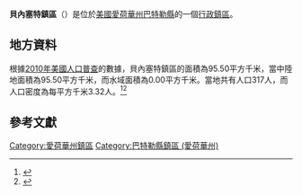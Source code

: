 {{noteTA
|G1=USState
|G2=地名
|G3=Unit
}}
{{Infobox settlement
|official_name            = 貝內塞特鎮區
|native_name = Bennezette Township
|settlement_type          = [[行政鎮區|行政鎮區]]
|image_skyline            = 
|imagesize                = 
|image_map                = Map highlighting Bennezette Township, Butler County, Iowa.svg
|mapsize                  = 250px
|pushpin_map  =USA Iowa
|pushpin_label = 貝內塞特鎮區
|pushpin_label_position   = top
|pushpin_map_caption      = 貝內塞特鎮區在愛荷華州的位置
|subdivision_type         = [[世界政區索引|國家]]
|subdivision_type1        = [[美国州份|州份]]
|subdivision_type2        = [[愛荷華州行政区划|縣]]
|subdivision_name         = [[美国|美国]]
|subdivision_name1        = [[愛荷華州|愛荷華州]]
|subdivision_name2        = [[巴特勒縣_(愛荷華州)|巴特勒縣]]
|elevation_ft             = 1050
|elevation_m              = 320
|timezone                 = [[北美中部時區|北美中部時區]]
|area_total_km2           = 95.50
|area_land_km2            = 95.50
|area_water_km2           = 0.00
|area_total_sq_mi         = 
|area_land_sq_mi          = 
|area_water_sq_mi         = 
|population_as_of         = [[2010年美國人口普查|2010]]
|population_footnotes     = 
|population_total         = 317
|population_density_km2   = auto
|population_density_sq_mi = auto
|utc_offset               = -6
|coordinates              = {{coord|42|51|46|N|92|57|52|W|type:city_region:US-AL_source:GNS-enwiki|display=inline,title}}
| coor_pinpoint           = 
| coordinates_footnotes   = 
|timezone_DST             = CDT
|utc_offset_DST           = -5
|postal_code_type         = [[美國郵區編號|郵區編號]]
|postal_code              = 
|area_code                = {{link-en|电话区号319|Area code 319|319}}
|blank_name = [[地名信息系统|GNIS ID]]
|blank_info = 467438
}}
'''貝內塞特鎮區'''（{{lang-en|Bennezette Township}}）是位於[[美國|美國]][[愛荷華州|愛荷華州]][[巴特勒縣_(愛荷華州)|巴特勒縣]]的一個[[行政鎮區|行政鎮區]]。

== 地方資料 ==
根據[[2010年美國人口普查|2010年美國人口普查]]的數據，貝內塞特鎮區的面積為95.50平方千米，當中陸地面積為95.50平方千米，而水域面積為0.00平方千米。當地共有人口317人，而人口密度為每平方千米3.32人。<ref name="GR8">{{cite web|url=http://factfinder2.census.gov|publisher=[[美国人口调查局|美国人口调查局]]|accessdate=2011-05-14|title=American FactFinder|archive-date=2013-09-11|archive-url=https://web.archive.org/web/20130911234518/http://factfinder2.census.gov/|dead-url=no}}</ref><ref>{{cite web|url=https://www.citypopulation.de/en/usa/iowa/admin/|title=USA: Iowa (Counties and Townships) - City Population}}</ref>

== 參考文獻 ==
{{reflist}}

{{巴特勒縣 (愛荷華州)}}

{{DEFAULTSORT:Bennezette Township}}
[[Category:愛荷華州鎮區|Category:愛荷華州鎮區]]
[[Category:巴特勒縣鎮區_(愛荷華州)|Category:巴特勒縣鎮區 (愛荷華州)]]

{{Iowa-geo-stub}}